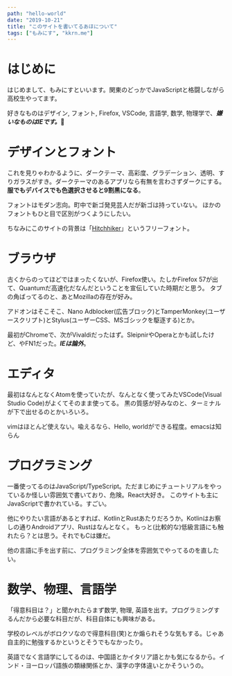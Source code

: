 ---
path: "hello-world"
date: "2019-10-21"
title: "このサイトを書いてるあほについて"
tags: ["もみにす", "kkrn.me"]
---

# はじめに

はじめまして、もみにすといいます。関東のどっかでJavaScriptと格闘しながら高校生やってます。

好きなものはデザイン, フォント, Firefox, VSCode, 言語学, 数学, 物理学で、___嫌いなものはIEです。___🤬



# デザインとフォント

これを見りゃわかるように、ダークテーマ、高彩度、グラデーション、透明、すりガラスがすき。ダークテーマのあるアプリなら有無を言わさずダークにする。
__服でもデバイスでも色選択させると9割黒になる__。

フォントはモダン志向。町中で新ゴ発見芸人だが新ゴは持っていない。
ほかのフォントもひと目で区別がつくようにしたい。

ちなみにこのサイトの背景は「[Hitchhiker](https://www.1001fonts.com/hitchhiker-font.html)」というフリーフォント。

# ブラウザ

古くからのってほどではまったくないが、Firefox使い。たしかFirefox 57が出て、Quantumだ高速化だなんだということを宣伝していた時期だと思う。
タブの角ばってるのと、あとMozillaの存在が好み。

アドオンはそこそこ、Nano Adblocker(広告ブロック)とTamperMonkey(ユーザースクリプト)とStylus(ユーザーCSS、MSゴシックを駆逐する)とか。

最初がChromeで、次がVivaldiだったはず。SleipnirやOperaとかも試したけど、やFN1だった。___IEは論外___。

# エディタ

最初はなんとなくAtomを使っていたが、なんとなく使ってみたVSCode(Visual Studio Code)がよくてそのまま使ってる。
黒の質感が好みなのと、ターミナルが下で出せるのとかいろいろ。

vimはほとんど使えない。喩えるなら、Hello, worldができる程度。emacsは知らん

# プログラミング

一番使ってるのはJavaScript/TypeScript。ただまじめにチュートリアルをやっているか怪しい雰囲気で書いており、危険。React大好き。
このサイトも主にJavaScriptで書かれている。すごい。

他にやりたい言語があるとすれば、KotlinとRustあたりだろうか。Kotlinはお察しの通りAndroidアプリ、Rustはなんとなく。
もっと(比較的な)低級言語にも触れたら？とは思う。それでもCは嫌だ。

他の言語に手を出す前に、プログラミング全体を雰囲気でやってるのを直したい。

# 数学、物理、言語学

「得意科目は？」と聞かれたらまず数学, 物理, 英語を出す。プログラミングするんだから必要な科目だが、科目自体にも興味がある。

学校のレベルがボロクソなので得意科目(笑)とか煽られそうな気もする。じゃあ自主的に勉強するかというとそうでもなかったり。

英語でなく言語学にしてるのは、中国語とかイタリア語とかも気になるから。インド・ヨーロッパ語族の類縁関係とか、漢字の字体違いとかそういうの。


